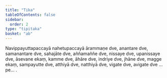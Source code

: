 ```yaml
---
title: "Tika"
tableOfContents: false
sidebar:
  order: 2
type: "tipitaka"
basket: "ab"
---
```



<DynamicBreadcrumb />

<Paragraph number="815">
Navippayuttapaccayā nahetupaccayā ārammaṇe dve, anantare dve, samanantare dve, sahajāte dve, aññamaññe dve, nissaye dve, upanissaye dve, āsevane ekaṃ, kamme dve, āhāre dve, indriye dve, jhāne dve, magge ekaṃ, sampayutte dve, atthiyā dve, natthiyā dve, vigate dve, avigate dve …pe… .
</Paragraph>